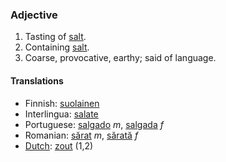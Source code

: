 ===Adjective===

#Tasting of [[salt]].
#Containing [[salt]].
#Coarse, provocative, earthy; said of language.

====Translations====
*Finnish: [[suolainen]]
*Interlingua: [[salate]]
*Portuguese: [[salgado]] ''m'', [[salgada]] ''f''
*Romanian: [[sărat]] ''m'', [[sărată]] ''f''
*[[Dutch]]: [[zout]] (1,2)